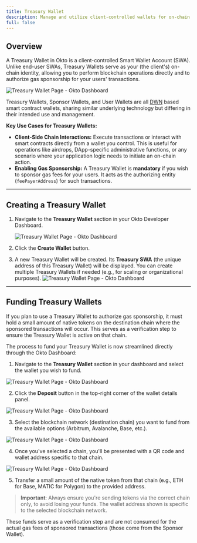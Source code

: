 ```yaml
---
title: Treasury Wallet
description: Manage and utilize client-controlled wallets for on-chain operations and sponsorship.
full: false
---
```



## Overview

A Treasury Wallet in Okto is a client-controlled Smart Wallet Account (SWA). Unlike end-user SWAs, Treasury Wallets serve as your (the client's) on-chain identity, allowing you to perform blockchain operations directly and to authorize gas sponsorship for your users' transactions.

![Treasury Wallet Page - Okto Dashboard](/images/dashboard-img-v2/dashboard-treasury-wallet.png)

Treasury Wallets, Sponsor Wallets, and User Wallets are all [DWN](/docs/okto-layer/dwn) based smart contract wallets, sharing similar underlying technology but differing in their intended use and management.

**Key Use Cases for Treasury Wallets:**

- **Client-Side Chain Interactions:** Execute transactions or interact with smart contracts directly from a wallet you control. This is useful for operations like airdrops, DApp-specific administrative functions, or any scenario where your application logic needs to initiate an on-chain action.
- **Enabling Gas Sponsorship:** A Treasury Wallet is **mandatory** if you wish to sponsor gas fees for your users. It acts as the authorizing entity (`feePayerAddress`) for such transactions.

---

## Creating a Treasury Wallet

1.  Navigate to the **Treasury Wallet** section in your Okto Developer Dashboard.

    ![Treasury Wallet Page - Okto Dashboard](/images/dashboard-img-v2/dashboard-treasury-wallet-create.png)

2.  Click the **Create Wallet** button.

3.  A new Treasury Wallet will be created. Its **Treasury SWA** (the unique address of this Treasury Wallet) will be displayed. You can create multiple Treasury Wallets if needed (e.g., for scaling or organizational purposes).
    ![Treasury Wallet Page - Okto Dashboard](/images/dashboard-img-v2/dashboard-treasury-wallet-new.png)

---

## Funding Treasury Wallets

If you plan to use a Treasury Wallet to authorize gas sponsorship, it must hold a small amount of native tokens on the destination chain where the sponsored transactions will occur. This serves as a verification step to ensure the Treasury Wallet is active on that chain.

The process to fund your Treasury Wallet is now streamlined directly through the Okto Dashboard:

1. Navigate to the **Treasury Wallet** section in your dashboard and select the wallet you wish to fund.

![Treasury Wallet Page - Okto Dashboard](/images/dashboard-img-v2/dashboard-treasury-wallet.png)

2. Click the **Deposit** button in the top-right corner of the wallet details panel.

![Treasury Wallet Page - Okto Dashboard](/images/dashboard-img-v2/dashboard-treasury-wallet-deposit.png)

3. Select the blockchain network (destination chain) you want to fund from the available options (Arbitrum, Avalanche, Base, etc.).

![Treasury Wallet Page - Okto Dashboard](/images/dashboard-img-v2/dashboard-treasury-wallet-deposit-chain.png)

4. Once you've selected a chain, you'll be presented with a QR code and wallet address specific to that chain.

![Treasury Wallet Page - Okto Dashboard](/images/dashboard-img-v2/dashboard-treasury-wallet-deposit-qr.png)

5. Transfer a small amount of the native token from that chain (e.g., ETH for Base, MATIC for Polygon) to the provided address.

> **Important**: Always ensure you're sending tokens via the correct chain only, to avoid losing your funds. The wallet address shown is specific to the selected blockchain network.

These funds serve as a verification step and are not consumed for the actual gas fees of sponsored transactions (those come from the Sponsor Wallet).
